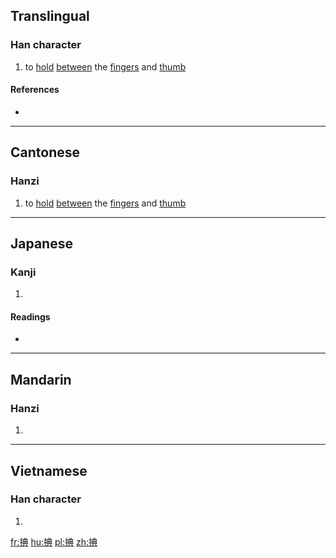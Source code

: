==Translingual==

===Han character===
{{Han char|rn=64|rad=手|as=08|sn=11|four=5508<sub>1</sub>|canj=手廿月金 (QTBC)|ids=⿰[[扌]][[典]]}}

# {{label|zh|Cantonese}} to [[hold]] [[between]] the [[finger]]s and [[thumb]]

====References====
* {{Han ref|kx=0435.220|dkj=12214|dj=0785.060|hdz=31897.040|uh=6375|ud=25461|bh=D577|bd=54647}}

----

==Cantonese==

===Hanzi===
{{yue-hanzi|jyut=[[can2]], [[nin2]]|y=chan2, nin2}}

# to [[hold]] [[between]] the [[finger]]s and [[thumb]]

----

==Japanese==

===Kanji===
{{ja-kanji|grade=|rs=手08}}

# {{defn|lang=ja|sort=手08}}

====Readings====
* {{ja-readings|on=[[てん]] (ten), [[ちん]] (chin), [[でん]] (den), [[ねん]] (nen)|kun=[[のばす]] (nobasu)}}

----

==Mandarin==

===Hanzi===
{{cmn-hanzi|pin=[[chēn]] ([[chen1]])|wg=ch'en<sup>1</sup>}}

# {{defn|lang=cmn|sort=手08}}

----

==Vietnamese==

===Han character===
{{vi-hantu|[[điến]]|rs=手08}}{{rfv-sense}}

# {{defn|lang=vi|sort=手08}}

[[fr:捵]]
[[hu:捵]]
[[pl:捵]]
[[zh:捵]]